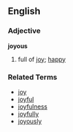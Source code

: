 ==English==
===Adjective===
'''joyous'''

# full of [[joy]]; [[happy]]

===Related Terms===
*[[joy]]
*[[joyful]]
*[[joyfulness]]
*[[joyfully]]
*[[joyously]]